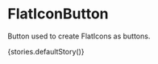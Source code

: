 


<Meta
  decorators={[withKnobs]}
  component={FlatIconButton}
  title="Buttons|FlatIconButton|FlatIconButton"
/>

# FlatIconButton

Button used to create FlatIcons as buttons.

<Preview>
  <Story name="default">
    <div>
    {stories.defaultStory()}
    </div>
  </Story>
</Preview>

<Props of={BaseButton} />


